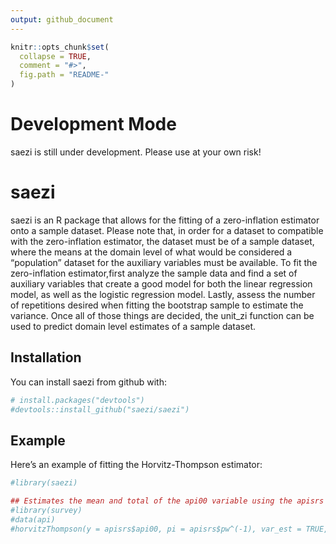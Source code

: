 ```yaml
---
output: github_document
---
```


<!-- README.md is generated from README.Rmd. Please edit that file -->

```r
knitr::opts_chunk$set(
  collapse = TRUE,
  comment = "#>",
  fig.path = "README-"
)
```

# Development Mode

saezi is still under development.  Please use at your own risk!  

# saezi

saezi is an R package that allows for the fitting of a zero-inflation estimator onto a sample dataset. Please note that, in order for a dataset to compatible with the zero-inflation estimator, the dataset must be of a sample dataset, where the means at the domain level of what would be considered a "population" dataset for the auxiliary variables must be available. To fit the zero-inflation estimator,first analyze the sample data and find a set of auxiliary variables that create a good model for both the linear regression model, as well as the logistic regression model. Lastly, assess the number of repetitions desired when fitting the bootstrap sample to estimate the variance. Once all of those things are decided, the unit_zi function can be used to predict domain level estimates of a sample dataset. 

## Installation

You can install saezi from github with:

```r
# install.packages("devtools")
#devtools::install_github("saezi/saezi")
```

## Example

Here's an example of fitting the Horvitz-Thompson estimator:

```r

#library(saezi)

## Estimates the mean and total of the api00 variable using the apisrs dataset in the survey package
#library(survey)
#data(api)
#horvitzThompson(y = apisrs$api00, pi = apisrs$pw^(-1), var_est = TRUE, var_method = "lin_HTSRS")
```

